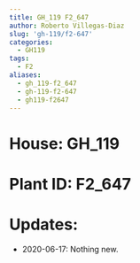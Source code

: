 ```yaml
---
title: GH_119 F2_647
author: Roberto Villegas-Diaz
slug: 'gh-119/f2-647'
categories:
  - GH119
tags:
  - F2
aliases:
  - gh_119-f2_647
  - gh-119-f2-647
  - gh119-f2647
---
```


# **House**: GH_119
# **Plant ID**: F2_647
# **Updates**: 
 - 2020-06-17: Nothing new.
